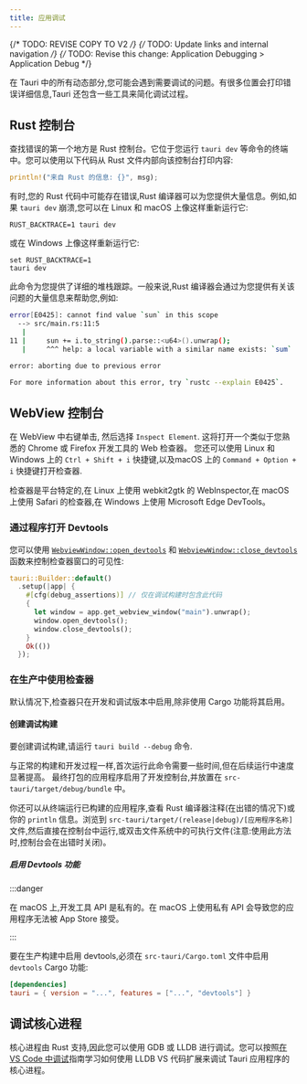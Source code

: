 ```yaml
---
title: 应用调试
---
```


{/* TODO: REVISE COPY TO V2 */}
{/* TODO: Update links and internal navigation */}
{/* TODO: Revise this change: Application Debugging > Application Debug */}


在 Tauri 中的所有动态部分,您可能会遇到需要调试的问题。有很多位置会打印错误详细信息,Tauri 还包含一些工具来简化调试过程。

## Rust 控制台

查找错误的第一个地方是 Rust 控制台。它位于您运行 `tauri dev` 等命令的终端中。您可以使用以下代码从 Rust 文件内部向该控制台打印内容:

```rust
println!("来自 Rust 的信息: {}", msg);
```

有时,您的 Rust 代码中可能存在错误,Rust 编译器可以为您提供大量信息。例如,如果 `tauri dev` 崩溃,您可以在 Linux 和 macOS 上像这样重新运行它:

```shell
RUST_BACKTRACE=1 tauri dev
```

或在 Windows 上像这样重新运行它:

```shell
set RUST_BACKTRACE=1
tauri dev
```

此命令为您提供了详细的堆栈跟踪。一般来说,Rust 编译器会通过为您提供有关该问题的大量信息来帮助您,例如:

```bash
error[E0425]: cannot find value `sun` in this scope
  --> src/main.rs:11:5
   |
11 |     sun += i.to_string().parse::<u64>().unwrap();
   |     ^^^ help: a local variable with a similar name exists: `sum`

error: aborting due to previous error

For more information about this error, try `rustc --explain E0425`.
```

## WebView 控制台

在 WebView 中右键单击, 然后选择 `Inspect Element`. 这将打开一个类似于您熟悉的 Chrome 或 Firefox 开发工具的 Web 检查器。
您还可以使用 Linux 和 Windows 上的 `Ctrl + Shift + i` 快捷键,以及macOS 上的 `Command + Option + i` 快捷键打开检查器.

检查器是平台特定的,在 Linux 上使用 webkit2gtk 的 WebInspector,在 macOS 上使用 Safari 的检查器,在 Windows 上使用 Microsoft Edge DevTools。

### 通过程序打开 Devtools

您可以使用 [`WebviewWindow::open_devtools`] 和 [`WebviewWindow::close_devtools`] 函数来控制检查器窗口的可见性:

```rust
tauri::Builder::default()
  .setup(|app| {
    #[cfg(debug_assertions)] // 仅在调试构建时包含此代码
    {
      let window = app.get_webview_window("main").unwrap();
      window.open_devtools();
      window.close_devtools();
    }
    Ok(())
  });
```

### 在生产中使用检查器

默认情况下,检查器只在开发和调试版本中启用,除非使用 Cargo 功能将其启用。

#### 创建调试构建

要创建调试构建,请运行 `tauri build --debug` 命令.

<CommandTabs
	npm="npm run tauri build -- --debug"
	yarn="yarn tauri build --debug"
	pnpm="pnpm tauri build --debug"
	cargo="cargo tauri build --debug"
/>

与正常的构建和开发过程一样,首次运行此命令需要一些时间,但在后续运行中速度显著提高。
最终打包的应用程序启用了开发控制台,并放置在 `src-tauri/target/debug/bundle` 中。

你还可以从终端运行已构建的应用程序,查看 Rust 编译器注释(在出错的情况下)或你的 `println` 信息。浏览到 `src-tauri/target/(release|debug)/[应用程序名称]`文件,然后直接在控制台中运行,或双击文件系统中的可执行文件(注意:使用此方法时,控制台会在出错时关闭)。

##### 启用 Devtools 功能

:::danger

在 macOS 上,开发工具 API 是私有的。在 macOS 上使用私有 API 会导致您的应用程序无法被 App Store 接受。

:::

要在生产构建中启用 devtools,必须在 `src-tauri/Cargo.toml` 文件中启用 `devtools` Cargo 功能:

```toml
[dependencies]
tauri = { version = "...", features = ["...", "devtools"] }
```

## 调试核心进程

核心进程由 Rust 支持,因此您可以使用 GDB 或 LLDB 进行调试。您可以按照[在 VS Code 中调试]指南学习如何使用 LLDB VS 代码扩展来调试 Tauri 应用程序的核心进程。

[在 VS Code 中调试]: /develop/debug/vscode
[`WebviewWindow::open_devtools`]: https://docs.rs/tauri/2.0.0-beta/tauri/webview/struct.WebviewWindow.html#method.open_devtools
[`WebviewWindow::close_devtools`]: https://docs.rs/tauri/2.0.0-beta/tauri/webview/struct.WebviewWindow.html#method.close_devtools
